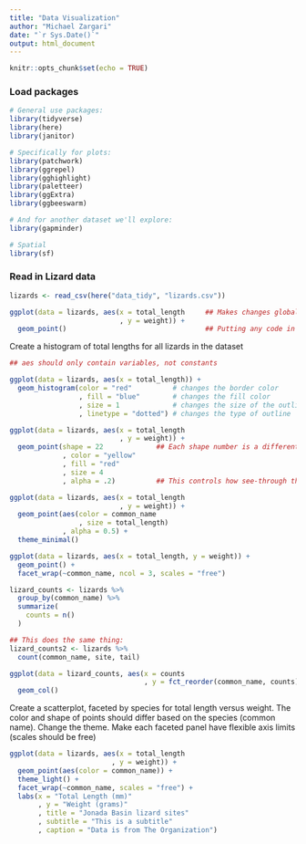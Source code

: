 ```yaml
---
title: "Data Visualization"
author: "Michael Zargari"
date: "`r Sys.Date()`"
output: html_document
---
```


```r
knitr::opts_chunk$set(echo = TRUE)
```

### Load packages

```r
# General use packages:
library(tidyverse)
library(here)
library(janitor)

# Specifically for plots:
library(patchwork)
library(ggrepel)
library(gghighlight)
library(paletteer)
library(ggExtra)
library(ggbeeswarm)

# And for another dataset we'll explore:
library(gapminder)

# Spatial
library(sf)
```

### Read in Lizard data

```r
lizards <- read_csv(here("data_tidy", "lizards.csv"))
```

```r
ggplot(data = lizards, aes(x = total_length     ## Makes changes global changes
                           , y = weight)) +
  geom_point()                                  ## Putting any code in here only affects the line
```

Create a histogram of total lengths for all lizards in the dataset

```r
## aes should only contain variables, not constants

ggplot(data = lizards, aes(x = total_length)) +
  geom_histogram(color = "red"          # changes the border color
                 , fill = "blue"        # changes the fill color
                 , size = 1             # changes the size of the outline
                 , linetype = "dotted") # changes the type of outline
```

```r
ggplot(data = lizards, aes(x = total_length   
                           , y = weight)) +
  geom_point(shape = 22             ## Each shape number is a different shape
             , color = "yellow"
             , fill = "red"
             , size = 4
             , alpha = .2)          ## This controls how see-through the points are  
```

```r
ggplot(data = lizards, aes(x = total_length   
                           , y = weight)) +
  geom_point(aes(color = common_name
                 , size = total_length)
             , alpha = 0.5) +
  theme_minimal()
```

```r
ggplot(data = lizards, aes(x = total_length, y = weight)) +
  geom_point() +
  facet_wrap(~common_name, ncol = 3, scales = "free")
```

```r
lizard_counts <- lizards %>% 
  group_by(common_name) %>% 
  summarize(
    counts = n()
  )

## This does the same thing:
lizard_counts2 <- lizards %>% 
  count(common_name, site, tail)
```

```r
ggplot(data = lizard_counts, aes(x = counts
                                 , y = fct_reorder(common_name, counts))) +
  geom_col()
```

Create a scatterplot, faceted by species for total length versus weight. The color and shape of points should differ based on the species (common name). Change the theme. Make each faceted panel have flexible axis limits (scales should be free)

```r
ggplot(data = lizards, aes(x = total_length
                         , y = weight)) +
  geom_point(aes(color = common_name)) +
  theme_light() +
  facet_wrap(~common_name, scales = "free") +
  labs(x = "Total Length (mm)"
       , y = "Weight (grams)"
       , title = "Jonada Basin lizard sites"
       , subtitle = "This is a subtitle"
       , caption = "Data is from The Organization")
```
